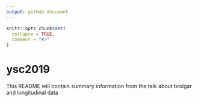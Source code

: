```yaml
---
output: github_document
---
```


<!-- README.md is generated from README.Rmd. Please edit that file -->

```r
knitr::opts_chunk$set(
  collapse = TRUE,
  comment = "#>"
)
```

# ysc2019

<!-- badges: start -->
<!-- badges: end -->

This README will contain summary information from the talk about brolgar and longitudinal data
